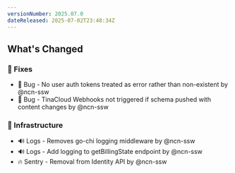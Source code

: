```yaml
---
versionNumber: 2025.07.0
dateReleased: 2025-07-02T23:48:34Z
---
```


## What's Changed
### 🔧 Fixes
* 🐛 Bug - No user auth tokens treated as error rather than non-existent by @ncn-ssw
* 🐛 Bug - TinaCloud Webhooks not triggered if schema pushed with content changes by @ncn-ssw

### 🧱 Infrastructure
* 🔊 Logs - Removes go-chi logging middleware by @ncn-ssw
* 🔊 Logs - Add logging to getBillingState endpoint by @ncn-ssw
* 🔥 Sentry - Removal from Identity API by @ncn-ssw
